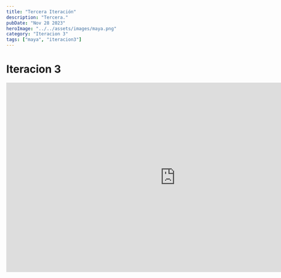 ```yaml
---
title: "Tercera Iteración"
description: "Tercera."
pubDate: "Nov 28 2023"
heroImage: "../../assets/images/maya.png"
category: "Iteracion 3"
tags: ["maya", "iteracion3"]
---
```


# Iteracion 3

<iframe
    width="900"
    height="506"
    src="https://www.youtube.com/embed/ema3Aoa9Iew?si=g_EmDsTgULh_i4KT"
    title="Astronauta caminando"
    frameborder="0"
    allow="accelerometer; autoplay; clipboard-write; encrypted-media; gyroscope; picture-in-picture; web-share"
    allowfullscreen
></iframe>
